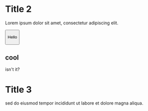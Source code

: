 <Block maxWidth="1080px" margin="0 auto" textAlign="center">

# Title 2

Lorem ipsum dolor sit amet, consectetur adipiscing elit.

<Button>

Hello

</Button>

<Block maxWidth="300px" margin="0 auto" textAlign="center">

## cool

isn't it?

</Block>

</Block>

# Title 3

sed do eiusmod tempor incididunt ut labore et dolore magna aliqua.
